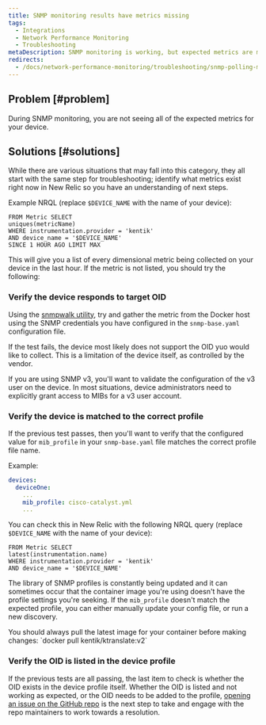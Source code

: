 ```yaml
---
title: SNMP monitoring results have metrics missing
tags:
  - Integrations
  - Network Performance Monitoring
  - Troubleshooting
metaDescription: SNMP monitoring is working, but expected metrics are missing.
redirects: 
  - /docs/network-performance-monitoring/troubleshooting/snmp-polling-missing-metrics
---
```


## Problem [#problem]

During SNMP monitoring, you are not seeing all of the expected metrics for your device.

## Solutions [#solutions]

While there are various situations that may fall into this category, they all start with the same step for troubleshooting; identify what metrics exist right now in New Relic so you have an understanding of next steps.

Example NRQL (replace `$DEVICE_NAME` with the name of your device):

```
FROM Metric SELECT 
uniques(metricName) 
WHERE instrumentation.provider = 'kentik' 
AND device_name = '$DEVICE_NAME'
SINCE 1 HOUR AGO LIMIT MAX
```

This will give you a list of every dimensional metric being collected on your device in the last hour. If the metric is not listed, you should try the following:

### Verify the device responds to target OID

Using the [snmpwalk utility](/docs/network-performance-monitoring/troubleshooting/snmp-walk), try and gather the metric from the Docker host using the SNMP credentials you have configured in the `snmp-base.yaml` configuration file.

If the test fails, the device most likely does not support the OID yuo would like to collect. This is a limitation of the device itself, as controlled by the vendor.

<Callout variant="tip">
If you are using SNMP v3, you'll want to validate the configuration of the v3 user on the device. In most situations, device administrators need to explicitly grant access to MIBs for a v3 user account.
</Callout>

### Verify the device is matched to the correct profile

If the previous test passes, then you'll want to verify that the configured value for `mib_profile` in your `snmp-base.yaml` file matches the correct profile file name.

Example:

```yaml
devices:
  deviceOne:
    ...
    mib_profile: cisco-catalyst.yml
    ...
```

You can check this in New Relic with the following NRQL query (replace `$DEVICE_NAME` with the name of your device):

```
FROM Metric SELECT 
latest(instrumentation.name) 
WHERE instrumentation.provider = 'kentik' 
AND device_name = '$DEVICE_NAME'
```

The library of SNMP profiles is constantly being updated and it can sometimes occur that the container image you're using doesn't have the profile settings you're seeking. If the `mib_profile` doesn't match the expected profile, you can either manually update your config file, or run a new discovery.

<Callout variant="tip">
You should always pull the latest image for your container before making changes: `docker pull kentik/ktranslate:v2`
</Callout>

### Verify the OID is listed in the device profile

If the previous tests are all passing, the last item to check is whether the OID exists in the device profile itself. Whether the OID is listed and not working as expected, or the OID needs to be added to the profile, [opening an issue on the GitHub repo](https://github.com/kentik/snmp-profiles/issues/new/choose) is the next step to take and engage with the repo maintainers to work towards a resolution.
